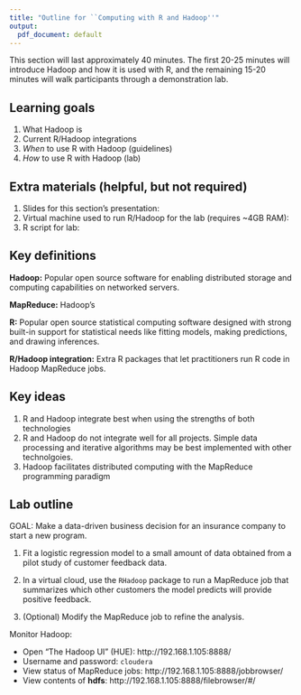 ```yaml
---
title: "Outline for ``Computing with R and Hadoop''"
output:
  pdf_document: default
---
```


This section will last approximately 40 minutes.  The first 20-25 minutes will introduce Hadoop and how it is used with R, and the remaining 15-20 minutes will walk participants through a demonstration lab.

## Learning goals

1. What Hadoop is
2. Current R/Hadoop integrations
3. *When* to use R with Hadoop (guidelines)
4. *How* to use R with Hadoop (lab)


## Extra materials (helpful, but not required)

1. Slides for this section's presentation: 
2. Virtual machine used to run R/Hadoop for the lab (requires ~4GB RAM): 
3. R script for lab: 

## Key definitions

**Hadoop:**  Popular open source software for enabling distributed storage and computing capabilities on networked servers.

**MapReduce:** Hadoop's 

**R:** Popular open source statistical computing software designed with strong built-in support for statistical needs like fitting models, making predictions, and drawing inferences.

**R/Hadoop integration:** Extra R packages that let practitioners run R code in Hadoop MapReduce jobs.


## Key ideas

1. R and Hadoop integrate best when using the strengths of both technologies
2. R and Hadoop do not integrate well for all projects.  Simple data processing and iterative algorithms may be best implemented with other technolgoies.
3. Hadoop facilitates distributed computing with the MapReduce programming paradigm


## Lab outline

GOAL: Make a data-driven business decision for an insurance company to start a new program.

1. Fit a logistic regression model to a small amount of data obtained from a pilot study of customer feedback data.
2. In a virtual cloud, use the ```RHadoop``` package to run a MapReduce job that summarizes which other customers the model predicts will provide positive feedback.

3. (Optional) Modify the MapReduce job to refine the analysis.


Monitor Hadoop:

- Open "The Hadoop UI" (HUE): http://192.168.1.105:8888/
- Username and password: ```cloudera```
- View status of MapReduce jobs: http://192.168.1.105:8888/jobbrowser/
- View contents of **hdfs**: http://192.168.1.105:8888/filebrowser/#/





